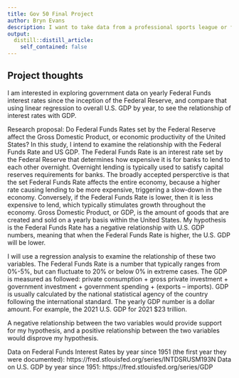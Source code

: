 ```yaml
---
title: Gov 50 Final Project
author: Bryn Evans
description: I want to take data from a professional sports league or from financial markets to answer a question that I am interested in, or take government data on interest rates since the inception of the Federal Reserve, and compare that using linear regression to overall GDP by year for the United States, to see the relationship of interest rates with GDP. Another idea could be to compare carbon emissions from fossil fuel burning and compare that with electric vehicle product by year, to answer the questions of 1) whether electric vehicles can scale quickly enough to substitue for gasoline-burning vehicles, if that intercept point can hit goals of the US government for 0 emissions by "x" year, based on projections. 
output:
  distill::distill_article:
    self_contained: false
---
```




## Project thoughts

I am interested in exploring government data on yearly Federal Funds interest rates since the inception of the Federal Reserve, and compare that using linear regression to overall U.S. GDP by year, to see the relationship of interest rates with GDP.

Research proposal: Do Federal Funds Rates set by the Federal Reserve affect the Gross Domestic Product, or economic productivity of the United States? In this study, I intend to examine the relationship with the Federal Funds Rate and US GDP. The Federal Funds Rate is an interest rate set by the Federal Reserve that determines how expensive it is for banks to lend to each other overnight. Overnight lending is typically used to satisfy capital reserves requirements for banks. The broadly accepted persperctive is that the set Federal Funds Rate affects the entire economy, because a higher rate causing lending to be more expensive, triggering a slow-down in the economy. Conversely, if the Federal Funds Rate is lower, then it is less expensive to lend, which typically stimulates growth throughout the economy. Gross Domestic Product, or GDP, is the amount of goods that are created and sold on a yearly basis within the United States. My hypothesis is the Federal Funds Rate has a negative relationship with U.S. GDP numbers, meaning that when the Federal Funds Rate is higher, the U.S. GDP will be lower. 

I will use a regression analysis to examine the relationship of these two variables. The Federal Funds Rate is a number that typically ranges from 0%-5%, but can fluctuate to 20% or below 0% in extreme cases. The GDP is measured as followed: private consumption + gross private investment + government investment + government spending + (exports – imports). GDP is usually calculated by the national statistical agency of the country following the international standard. The yearly GDP number is a dollar amount. For example, the 2021 U.S. GDP for 2021 $23 trillion.

A negative relationship between the two variables would provide support for my hypothesis, and a positive relationship between the two variables would disprove my hypothesis.

Data on Federal Funds Interest Rates by year since 1951 (the first year they were documented): https://fred.stlouisfed.org/series/INTDSRUSM193N
Data on U.S. GDP by year since 1951: https://fred.stlouisfed.org/series/GDP





